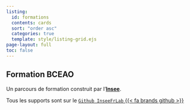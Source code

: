 ```yaml
---
listing:
  id: formations
  contents: cards
  sort: "order asc"
  categories: true
  template: style/listing-grid.ejs
page-layout: full
toc: false
---
```


## Formation BCEAO

Un parcours de formation construit par l'[__Insee__](https://www.insee.fr/fr/accueil).

Tous les supports sont sur le [`Github InseeFrLab` {{< fa brands github >}}](https://github.com/InseeFrLab/formation-bceao)

::: {#formations}
:::

